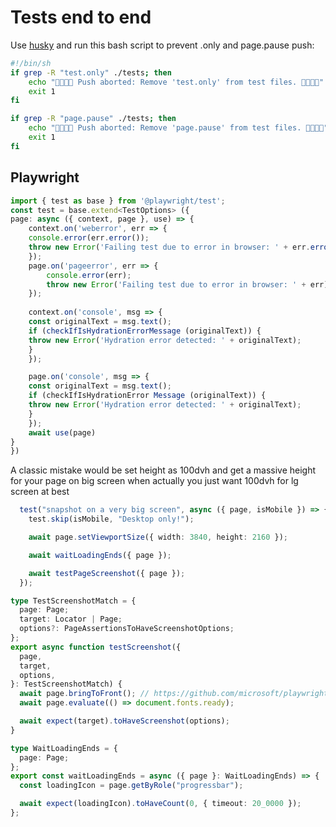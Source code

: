 # Tests end to end

Use [husky](https://typicode.github.io/husky/) and run this bash script to prevent .only and page.pause push:

```bash
#!/bin/sh
if grep -R "test.only" ./tests; then
    echo "🛑🛑🛑🛑 Push aborted: Remove 'test.only' from test files. 🛑🛑🛑🛑"
    exit 1
fi

if grep -R "page.pause" ./tests; then
    echo "🛑🛑🛑🛑 Push aborted: Remove 'page.pause' from test files. 🛑🛑🛑🛑"
    exit 1
fi
```


## Playwright


```ts title={https://twitter.com/samijaber_/status/1745891213545177273?t=xzzTtKsFqYryH8OeMAJarg}
import { test as base } from '@playwright/test';
const test = base.extend<TestOptions> ({
page: async ({ context, page }, use) => {
    context.on('weberror', err => {
    console.error(err.error());
    throw new Error('Failing test due to error in browser: ' + err.error());
    });
    page.on('pageerror', err => {
        console.error(err);
        throw new Error('Failing test due to error in browser: ' + err);
    });
    
    context.on('console', msg => {
    const originalText = msg.text();
    if (checkIfIsHydrationErrorMessage (originalText)) {
    throw new Error('Hydration error detected: ' + originalText);
    }
    });

    page.on('console', msg => {
    const originalText = msg.text();
    if (checkIfIsHydrationError Message (originalText)) {
    throw new Error('Hydration error detected: ' + originalText);
    }
    });
    await use(page)
}
})
```

A classic mistake would be set height as 100dvh and get a massive height for your page on big screen when actually you just want 100dvh for lg screen at best

```ts title={test very big screen}
  test("snapshot on a very big screen", async ({ page, isMobile }) => {
    test.skip(isMobile, "Desktop only!");

    await page.setViewportSize({ width: 3840, height: 2160 });

    await waitLoadingEnds({ page });

    await testPageScreenshot({ page });
  });
```


```ts title={test screenshot}
type TestScreenshotMatch = {
  page: Page;
  target: Locator | Page;
  options?: PageAssertionsToHaveScreenshotOptions;
};
export async function testScreenshot({
  page,
  target,
  options,
}: TestScreenshotMatch) {
  await page.bringToFront(); // https://github.com/microsoft/playwright/issues/20434#issuecomment-1477560521
  await page.evaluate(() => document.fonts.ready);

  await expect(target).toHaveScreenshot(options);
}
```

```ts title={wait until loading ends}
type WaitLoadingEnds = {
  page: Page;
};
export const waitLoadingEnds = async ({ page }: WaitLoadingEnds) => {
  const loadingIcon = page.getByRole("progressbar");

  await expect(loadingIcon).toHaveCount(0, { timeout: 20_0000 });
};
```




